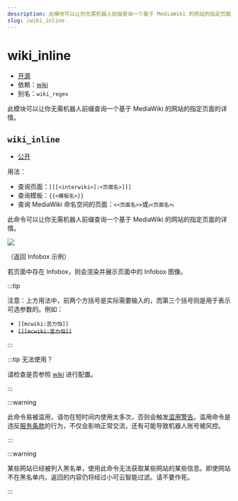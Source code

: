 ```yaml
---
description: 此模块可以让你无需机器人前缀查询一个基于 MediaWiki 的网站的指定页面的详情
slug: /wiki_inline
---
```


# wiki_inline

-   [开源](help/faq#为什么有些模块没有开源)
-   依赖：[wiki](wiki)
-   别名：`wiki_regex`

此模块可以让你无需机器人前缀查询一个基于 MediaWiki 的网站的指定页面的详情。

## `wiki_inline`

-   [公开](permissions)

用法：

-   查询页面：`[[[<interwiki>]:<页面名>]]]`
-   查询模板：`{{<模板名>}}`
-   查询 MediaWiki 命名空间的页面：`≺<页面名>≻`或`⧼<页面名>⧽`

此命令可以让你无需机器人前缀查询一个基于 MediaWiki 的网站的指定页面的详情。

![](https://z1.ax1x.com/2023/11/18/piN0Tkq.png)

（返回 Infobox 示例）

若页面中存在 Infobox，则会渲染并展示页面中的 Infobox 图像。

:::tip

注意：上方用法中，前两个方括号是实际需要输入的，而第三个括号则是用于表示可选参数的。例如：

-   `[[mcwiki:苦力怕]]`
-   ~~`[[[mcwiki:苦力怕]]`~~

:::

:::tip 无法使用？

请检查是否参照 [wiki](wiki) 进行配置。

:::

:::warning

此命令易被滥用，请勿在短时间内使用太多次，否则会触发[滥用警告](abuse_warning)。滥用命令是违反[服务条款](policy)的行为，不仅会影响正常交流，还有可能导致机器人账号被风控。

:::

:::warning

某些网站已经被列入黑名单，使用此命令无法获取某些网站的某些信息。即使网站不在黑名单内，返回的内容仍将经过小可云智能过滤。请不要作死。

:::
